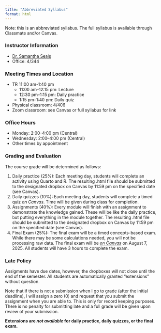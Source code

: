 ```yaml
---
title: "Abbreviated Syllabus"
format: html
---
```


Note: this is an abbreviated syllabus. The full syllabus is available through Classmate and/or Canvas.

### Instructor Information

- [Dr. Samantha Seals](http://samanthaseals.github.io)
-	Office: 4/344

### Meeting Times and Location

-	TR 11:00 am-1:40 pm
    - 11:00 am--12:15 pm: Lecture
    - 12:30 pm--1:15 pm: Daily practice
    - 1:15 pm--1:40 pm: Daily quiz
- Physical classroom: 4/406
- Zoom classroom: see Canvas or full syllabus for link

### Office Hours

- Monday: 2:00--4:00 pm (Central)
- Wednesday: 2:00--4:00 pm (Central)
- Other times by appointment

### Grading and Evaluation

The course grade will be determined as follows:

1. Daily practice (25%): Each meeting day, students will complete an activity using Quarto and R. The resulting .html file should be submitted to the designated dropbox on Canvas by 11:59 pm on the specified date (see Canvas). 
2. Daily quizzes (10%): Each meeting day, students will complete a timed quiz *on Canvas*. Time will be given during class for completion.
3. Assignments (40%): Every module will finish with an assignment to demonstrate the knowledge gained. These will be like the daily practice, but putting everything in the module together. The resulting .html file should be submitted to the designated dropbox on Canvas by 11:59 pm on the specified date (see Canvas). 
4. Final Exam (25%): The final exam will be a timed concepts-based exam. While there may be some calculations needed, you will not be processing raw data. The final exam will be <u>*on Canvas*</u> on August 7, 2025. All students will have 3 hours to complete the exam.

### Late Policy 

Assigments have due dates, however, the dropboxes will not close until the end of the semester. All students are automatically granted "extensions" without question. 

Note that if there is not a submission when I go to grade (after the initial deadline), I will assign a zero (0) and request that you submit the assignment when you are able to. This is only for record keeping purposes. There is no penalty for submitting late and a full grade will be given upon review of your submission.

**Extensions are *not available* for daily practice, daily quizzes, or the final exam.**
